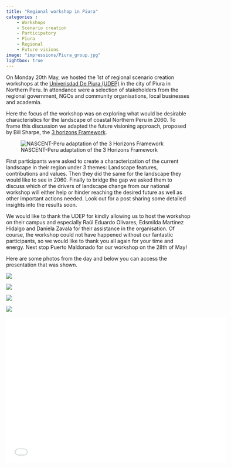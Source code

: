 ```yaml
---
title: "Regional workshop in Piura"
categories : 
    - Workshops
    - Scenario creation
    - Participatory
    - Piura
    - Regional
    - Future visions
image: "impressions/Piura_group.jpg"
lightbox: true
---
```


On Monday 20th May, we hosted the 1st of regional scenario creation workshops at the [Univerisdad De Piura (UDEP)](https://www.udep.edu.pe/en/) in the city of Piura in Northern Peru. In attendance were a selection of stakeholders from the regional government, NGOs and community organisations, local businesses and academia. 

Here the focus of the workshop was on exploring what would be desirable characteristics for the landscape of coastal Northern Peru in 2060. To frame this discussion we adapted the future visioning approach, proposed by Bill Sharpe, the [3 horizons Framework](https://www.h3uni.org/tutorial/three-horizons/).  

![NASCENT-Peru adaptation of the 3 Horizons Framework](impressions/3_horizons_eng.png)

First participants were asked to create a characterization of the current landscape in their region under 3 themes: Landscape features, contributions and values. Then they did the same for the landscape they would like to see in 2060. Finally to bridge the gap we asked them to discuss which of the drivers of landscape change from our national workshop will either help or hinder reaching the desired future as well as other important actions needed. Look out for a post sharing some detailed insights into the results soon.

We would like to thank the UDEP for kindly allowing us to host the workshop on their campus and especially Raúl Eduardo Olivares, Edsmilda Martinez Hidalgo and Daniela Zavala for their assistance in the organisation. Of course, the workshop could not have happened without our fantastic participants, so we would like to thank you all again for your time and energy. Next stop Puerto Maldonado for our workshop on the 28th of May!

Here are some photos from the day and below you can access the presentation that was shown. 

::: {layout-nrow=2}
![](impressions/Piura_1.jpg){group="my-gallery"}

![](impressions/Piura_2.jpg){group="my-gallery"}

![](impressions/Piura_3.jpg){group="my-gallery"}

![](impressions/Piura_group.jpg){group="my-gallery"}
:::

```{=html}
<div class="embed-container">
  <p align="center"><iframe width="600" height="400" src="impressions/Regional_workshop_pres_ES.pdf" style="border: 0.5px" ></iframe
  /p>
</div>
```



